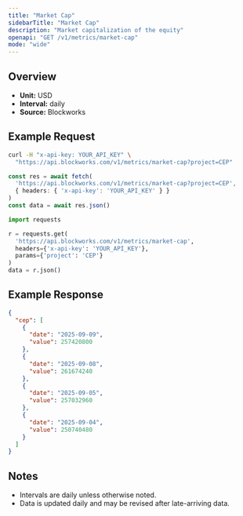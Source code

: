 ```yaml
---
title: "Market Cap"
sidebarTitle: "Market Cap"
description: "Market capitalization of the equity"
openapi: "GET /v1/metrics/market-cap"
mode: "wide"
---
```


## Overview

- **Unit:** USD
- **Interval:** daily
- **Source:** Blockworks

## Example Request

<CodeGroup>

```bash cURL
curl -H "x-api-key: YOUR_API_KEY" \
  "https://api.blockworks.com/v1/metrics/market-cap?project=CEP"
```

```typescript TypeScript
const res = await fetch(
  'https://api.blockworks.com/v1/metrics/market-cap?project=CEP',
  { headers: { 'x-api-key': 'YOUR_API_KEY' } }
)
const data = await res.json()
```

```python Python
import requests

r = requests.get(
  'https://api.blockworks.com/v1/metrics/market-cap',
  headers={'x-api-key': 'YOUR_API_KEY'},
  params={'project': 'CEP'}
)
data = r.json()
```

</CodeGroup>

## Example Response

```json
{
  "cep": [
    {
      "date": "2025-09-09",
      "value": 257420800
    },
    {
      "date": "2025-09-08",
      "value": 261674240
    },
    {
      "date": "2025-09-05",
      "value": 257032960
    },
    {
      "date": "2025-09-04",
      "value": 250740480
    }
  ]
}
```

## Notes
- Intervals are daily unless otherwise noted.
- Data is updated daily and may be revised after late-arriving data.